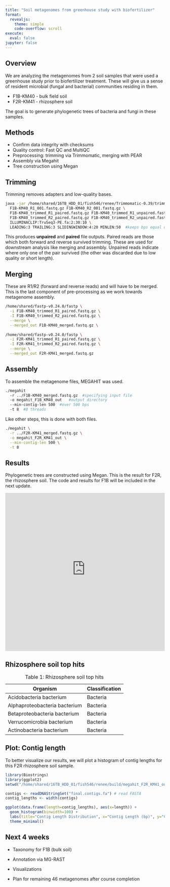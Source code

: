 ```yaml
---
title: "Soil metagenomes from greenhouse study with biofertilizer"
format:
  revealjs: 
    theme: simple
    code-overflow: scroll
execute:
  eval: false
jupyter: false
---
```


## Overview

We are analyzing the metagenomes from 2 soil samples that were used a greenhouse study prior to biofertilizer treatment. These will give us a sense of resident microbial (fungal and bacterial) communities residing in them.

-   F1B-KM40 - bulk field soil
-   F2R-KM41 - rhizosphere soil

The goal is to generate phylogenetic trees of bacteria and fungi in these samples.

## Methods

-   Confirm data integrity with checksums
-   Quality control: Fast QC and MultiQC
-   Preprocessing: trimming via Trimmomatic, merging with PEAR
-   Assembly via Megahit
-   Tree construction using Megan

## Trimming

Trimming removes adapters and low-quality bases.

```bash
java -jar /home/shared/16TB_HDD_01/fish546/renee/Trimmomatic-0.39/trimmomatic-0.39.jar PE -threads 4
  F1B-KM40_R1_001.fastq.gz F1B-KM40_R2_001.fastq.gz \
  F1B-KM40_trimmed_R1_paired.fastq.gz F1B-KM40_trimmed_R1_unpaired.fastq.gz \
  F1B-KM40_trimmed_R2_paired.fastq.gz F1B-KM40_trimmed_R2_unpaired.fastq.gz \
  ILLUMINACLIP:TruSeq3-PE.fa:2:30:10 \
  LEADING:3 TRAILING:3 SLIDINGWINDOW:4:20 MINLEN:50  #keeps bps equal or above 50 
```

This produces **unpaired** and **paired** file outputs. Paired reads are those which both forward and reverse survived trimming. These are used for downstream analysis like merging and assembly. Unpaired reads indicate where only one of the pair survived (the other was discarded due to low quality or short length).

## Merging

These are R1/R2 (forward and reverse reads) and will have to be merged. This is the last component of pre-processing as we work towards metagenome assembly.

``` bash
/home/shared/fastp-v0.24.0/fastp \
  -i F1B-KM40_trimmed_R1_paired.fastq.gz \
  -I F1B-KM40_trimmed_R2_paired.fastq.gz \
  --merge \
  --merged_out F1B-KM40_merged.fastq.gz \ 
  
/home/shared/fastp-v0.24.0/fastp \
  -i F2R-KM41_trimmed_R1_paired.fastq.gz \
  -I F2R-KM41_trimmed_R2_paired.fastq.gz \
  --merge \
  --merged_out F2R-KM41_merged.fastq.gz 
```

## Assembly

To assemble the metagenome files, MEGAHIT was used.

``` .bash
./megahit 
  -r ../F1B-KM40_merged.fastq.gz  #specifying input file
  -o megahit_F1B_KM40_out   #output directory
  --min-contig-len 500  #over 500 bps
  -t 8  #8 threads
```

Like other steps, this is done with both files.

``` .bash
./megahit \
  -r ../F2R-KM41_merged.fastq.gz \
  -o megahit_F2R_KM41_out \
  --min-contig-len 500 \
  -t 8
```

## Results

Phylogenetic trees are constructed using Megan. This is the result for F2R, the rhizosphere soil. The code and results for F1B will be included in the next update.

<embed src="https://gannet.fish.washington.edu/seashell/snaps/sr-blastx-meganized.pdf" width="100%" height="500px" />

## Rhizosphere soil top hits

| Organism                      | Classification |
|-------------------------------|----------------|
| Acidobacteria bacterium       | Bacteria       |
| Alphaproteobacteria bacterium | Bacteria       |
| Betaproteobacteria bacterium  | Bacteria       |
| Verrucomicrobia bacterium     | Bacteria       |
| Actinobacteria bacterium      | Bacteria       |

: Table 1: Rhizosphere soil top hits

## Plot: Contig length

To better visualize our results, we will plot a histogram of contig lengths for this F2R rhizosphere soil sample.

```r
library(Biostrings)
library(ggplot2)
setwd("/home/shared/16TB_HDD_01/fish546/renee/build/megahit_F2R_KM41_out")

contigs <- readDNAStringSet("final.contigs.fa") # read FASTA
contig_lengths <- width(contigs)

ggplot(data.frame(length=contig_lengths), aes(x=length)) +
  geom_histogram(binwidth=100) +
  labs(title="Contig Length Distribution", x="Contig Length (bp)", y="Count") +
  theme_minimal()
```

## Next 4 weeks

-   Taxonomy for F1B (bulk soil)

-   Annotation via MG-RAST

-   Visualizations

-   Plan for remaining 46 metagenomes after course completion
